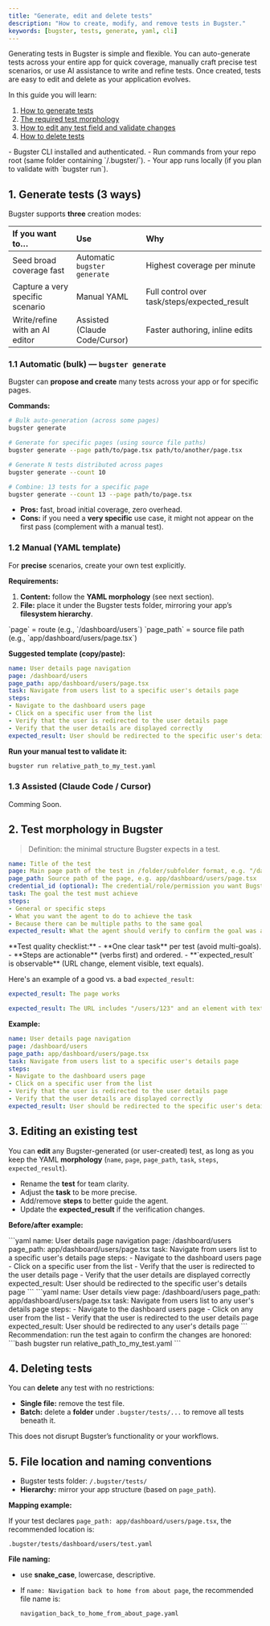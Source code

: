 ```yaml
---
title: "Generate, edit and delete tests"
description: "How to create, modify, and remove tests in Bugster."
keywords: [bugster, tests, generate, yaml, cli]
---
```


Generating tests in Bugster is simple and flexible. You can auto-generate tests across your entire app for quick coverage, manually craft precise test scenarios, or use AI assistance to write and refine tests. Once created, tests are easy to edit and delete as your application evolves.

In this guide you will learn: 

1. [How to generate tests](#1-generate-tests-3-ways)
2. [The required test morphology](#2-test-morphology-in-bugster)
3. [How to edit any test field and validate changes](#3-editing-an-existing-test)
4. [How to delete tests](#4-deleting-tests)

<Card title="Prerequisites">
- Bugster CLI installed and authenticated.
- Run commands from your repo root (same folder containing `/.bugster/`).
- Your app runs locally (if you plan to validate with `bugster run`).
</Card>

## 1. Generate tests (3 ways)

Bugster supports **three** creation modes:

| If you want to… | Use | Why |
| :--- | :--- | :--- |
| Seed broad coverage fast | Automatic `bugster generate` | Highest coverage per minute |
| Capture a very specific scenario | Manual YAML | Full control over task/steps/expected_result |
| Write/refine with an AI editor | Assisted (Claude Code/Cursor) | Faster authoring, inline edits |

### 1.1 Automatic (bulk) — `bugster generate`

Bugster can **propose and create** many tests across your app or for specific pages.

**Commands:**
```bash
# Bulk auto-generation (across some pages)
bugster generate

# Generate for specific pages (using source file paths)
bugster generate --page path/to/page.tsx path/to/another/page.tsx

# Generate N tests distributed across pages
bugster generate --count 10

# Combine: 13 tests for a specific page
bugster generate --count 13 --page path/to/page.tsx
```

- **Pros:** fast, broad initial coverage, zero overhead.
- **Cons:** if you need a **very specific** use case, it might not appear on the first pass (complement with a manual test).

### 1.2 Manual (YAML template)

For **precise** scenarios, create your own test explicitly.

**Requirements:**

1.  **Content:** follow the **YAML morphology** (see next section).
2.  **File:** place it under the Bugster tests folder, mirroring your app’s **filesystem hierarchy**.

<Info>
`page` = route (e.g., `/dashboard/users`)  
`page_path` = source file path (e.g., `app/dashboard/users/page.tsx`)
</Info>

**Suggested template (copy/paste):**
```yaml
name: User details page navigation
page: /dashboard/users
page_path: app/dashboard/users/page.tsx
task: Navigate from users list to a specific user's details page
steps:
- Navigate to the dashboard users page
- Click on a specific user from the list
- Verify that the user is redirected to the user details page
- Verify that the user details are displayed correctly
expected_result: User should be redirected to the specific user's details page
```

**Run your manual test to validate it:**
```bash
bugster run relative_path_to_my_test.yaml
```

### 1.3 Assisted (Claude Code / Cursor)
Comming Soon.

## 2. Test morphology in Bugster

> Definition: the minimal structure Bugster expects in a test.

```yaml
name: Title of the test
page: Main page path of the test in /folder/subfolder format, e.g. "/dashboard/users"
page_path: Source path of the page, e.g. app/dashboard/users/page.tsx
credential_id (optional): The credential/role/permission you want Bugster to use.
task: The goal the test must achieve
steps:
- General or specific steps
- What you want the agent to do to achieve the task
- Because there can be multiple paths to the same goal
expected_result: What the agent should verify to confirm the goal was achieved
```

<Check>
**Test quality checklist:**
- **One clear task** per test (avoid multi-goals).
- **Steps are actionable** (verbs first) and ordered.
- **`expected_result` is observable** (URL change, element visible, text equals).
</Check>

Here's an example of a good vs. a bad `expected_result`:
<CodeGroup>
```yaml ❌ Vague
expected_result: The page works
```
```yaml ✅ Observable
expected_result: The URL includes "/users/123" and an element with text "User details" is visible
```
</CodeGroup>

**Example:**
```yaml
name: User details page navigation
page: /dashboard/users
page_path: app/dashboard/users/page.tsx
task: Navigate from users list to a specific user's details page
steps:
- Navigate to the dashboard users page
- Click on a specific user from the list
- Verify that the user is redirected to the user details page
- Verify that the user details are displayed correctly
expected_result: User should be redirected to the specific user's details page
```

## 3. Editing an existing test

You can **edit** any Bugster-generated (or user-created) test, as long as you keep the YAML **morphology** (`name`, `page`, `page_path`, `task`, `steps`, `expected_result`).

- Rename the **test** for team clarity.
- Adjust the **task** to be more precise.
- Add/remove **steps** to better guide the agent.
- Update the **expected_result** if the verification changes.

**Before/after example:**

<Tabs>
<Tab title="Old">
```yaml
name: User details page navigation
page: /dashboard/users
page_path: app/dashboard/users/page.tsx
task: Navigate from users list to a specific user's details page
steps:
- Navigate to the dashboard users page
- Click on a specific user from the list
- Verify that the user is redirected to the user details page
- Verify that the user details are displayed correctly
expected_result: User should be redirected to the specific user's details page
```
</Tab>
<Tab title="New">
```yaml
name: User details view
page: /dashboard/users
page_path: app/dashboard/users/page.tsx
task: Navigate from users list to any user's details page
steps:
- Navigate to the dashboard users page
- Click on any user from the list
- Verify that the user is redirected to the user details page
expected_result: User should be redirected to any user's details page
```
</Tab>
</Tabs>

<Tip>
Recommendation: run the test again to confirm the changes are honored:
```bash
bugster run relative_path_to_my_test.yaml
```
</Tip>

## 4. Deleting tests

You can **delete** any test with no restrictions:

- **Single file:** remove the test file.
- **Batch:** delete a **folder** under `.bugster/tests/...` to remove all tests beneath it.

<Info>
This does not disrupt Bugster’s functionality or your workflows.
</Info>

## 5. File location and naming conventions

- Bugster tests folder: `/.bugster/tests/`
- **Hierarchy:** mirror your app structure (based on `page_path`).

**Mapping example:**

If your test declares `page_path: app/dashboard/users/page.tsx`, the recommended location is:

```
.bugster/tests/dashboard/users/test.yaml
```

**File naming:**

- use **snake_case**, lowercase, descriptive.
- If `name: Navigation back to home from about page`, the recommended file name is:
    
    ```
    navigation_back_to_home_from_about_page.yaml
    ```
